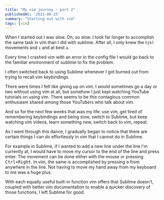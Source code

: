```yaml
---
title: "My vim journey - part 2"
publishedAt: '2021-08-25'
summary: "Starting out with vim"
tags: [vim]
---
```


When I started out I was slow. Oh, so slow. I took far longer to accomplish the
same task in vim than I did with sublime. After all, I only knew the `hjkl`
movements and `i` and at best `a`.

Every time I crashed vim with an error in the config file I would go back to the
familiar environment of sublime to fix the problem.

I often switched back to using Sublime whenever I got burned out from trying to
recall vim keybindings.

<CenteredImage
  src="/photos/vim-keybindings-meme.jpg"
  alt="Photo"
  width={360}
  height={360}
  priority
  className="next-image"
/>

There were times I felt like giving up on vim. I would sometimes go a day or two
without using vim at all, but somehow I just kept watching YouTube tutorials on
using vim. There seems to be this contagious common enthusiasm shared among
those YouTubers who talk about vim.

And so for the next few weeks that was my life: use vim, get tired of
remembering keybindings and being slow, switch to Sublime, but keep watching vim
videos, learn something new, switch back to vim, repeat.

As I went through this dance, I gradually began to notice that there are certain
things I can do effortlessly in vim that I cannot do in Sublime.

For example in Sublime, if I wanted to add a new line under the line I'm
currently at, I would have to move my cursor to the end of the line and press
enter.
The movement can be done either with the mouse or pressing <Kbd>Ctrl+Right</Kbd>.
In vim, the same is accomplished by pressing <Kbd>o</Kbd> from anywhere in the
line. Not having to move my hand away from my keyboard to me was a huge plus.

With each equally useful built-in function vim offers that Sublime doesn't,
coupled with better vim documentation to enable a quicker discovery of those
functions, I left Sublime for good.
